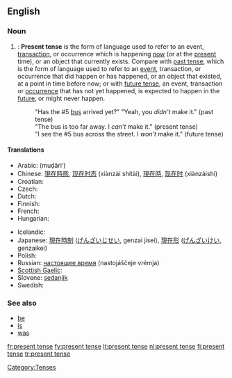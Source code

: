 ==English==

===Noun===
{{en-noun|sg=[[present]] [[tense]]}}

# {{grammar}}: '''Present tense''' is the form of language used to refer to an event, [[transaction]], or occurrence which is happening [[now]] (or at the [[present]] time), or an object that currently exists. Compare with [[past tense]], which is the form of language used to refer to an [[event]], transaction, or occurrence that did happen or has happened, or an object that existed, at a point in time before now; or with [[future tense]], an event, transaction or [[occurrence]] that has not yet happened, is expected to happen in the [[future]], or might never happen.
#: "Has the #5 [[bus]] arrived yet?" "Yeah, you ''didn't'' make it." (past tense)
#: "The bus is too far away. I ''can’t'' make it." (present tense)
#: "I see the #5 bus across the street. I ''won’t'' make it." (future tense)

====Translations====
{{trans-top|form of language}}
* Arabic: {{Arab|[[مضارع]]}} (muḍāriʻ)
* Chinese: [[現在時態]], [[现在时态]] (xiànzài shítài), [[現在時]], [[现在时]] (xiànzàishí)
* Croatian: {{t-|hr|prezent|m}}
* Czech: {{t-|cs|přítomný čas|m}}
* Dutch: {{t+|nl|tegenwoordige tijd|m}}
* Finnish: {{t+|fi|preesens}}
* French: {{t+|fr|présent}}
* Hungarian: {{t-|hu|jelen idő}}
{{trans-mid}}
* Icelandic: {{t+|is|nútíð|f}}
* Japanese: [[現在時制]] ([[げんざいじせい]], genzai jisei), [[現在形]] ([[げんざいけい]], genzaikei)
* Polish: {{t+|pl|czas teraźniejszy|m}}
* Russian: [[настоящее время]] (nastojáščeje vrémja) {{n}}
* [[Scottish Gaelic]]: {{t-|gd|tràth làthaireach|m}}
* Slovene: [[sedanjik]] {{m}}
* Swedish: {{t+|sv|presens}}
{{trans-bottom}}

===See also===
*[[be]]
*[[is]]
*[[was]]

[[Category:Tenses]]

[[fr:present tense]]
[[fy:present tense]]
[[lt:present tense]]
[[nl:present tense]]
[[fi:present tense]]
[[tr:present tense]]